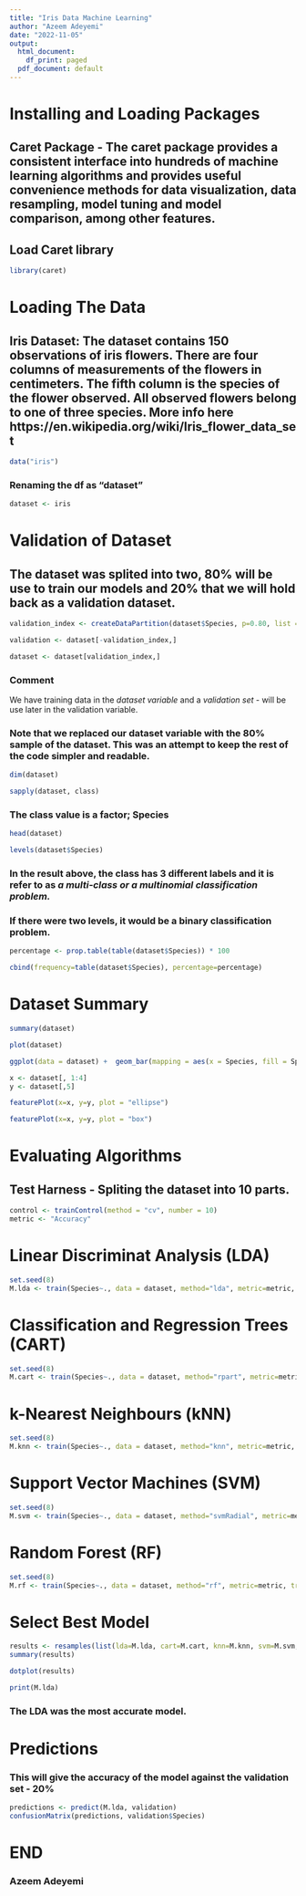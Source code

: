 ---
title: "Iris Data Machine Learning"
author: "Azeem Adeyemi"
date: "2022-11-05"
output:
  html_document:
    df_print: paged
  pdf_document: default
---
# Installing and Loading Packages
## Caret Package - The caret package provides a consistent interface into hundreds of machine learning algorithms and provides useful convenience methods for data visualization, data resampling, model tuning and model comparison, among other features.

## Load Caret library
```{r Loading Caret}
library(caret)
```

# Loading The Data
## Iris Dataset: The dataset contains 150 observations of iris flowers. There are four columns of measurements of the flowers in centimeters. The fifth column is the species of the flower observed. All observed flowers belong to one of three species. More info here https://en.wikipedia.org/wiki/Iris_flower_data_set

```{r Iris Dataset}
data("iris")
```

### Renaming the df as "dataset"

```{r Rename data frame}
dataset <- iris
```

# Validation of Dataset
## The dataset was splited  into two, 80% will be use to train our models and 20% that we will hold back as a validation dataset.

```{r Dataset Validation}
validation_index <- createDataPartition(dataset$Species, p=0.80, list = FALSE)
```

```{r Validation}
validation <- dataset[-validation_index,]
```


```{r Validation_index Rename}
dataset <- dataset[validation_index,]
```
### Comment

We have training data in the *dataset variable* and a *validation set* - will be use later in the validation variable.

### Note that we replaced our dataset variable with the 80% sample of the dataset. This was an attempt to keep the rest of the code simpler and readable.

```{r dataset dimension}
dim(dataset)
```
```{r dataset attribute}
sapply(dataset, class)
```
### The class value is a factor; Species

```{r Peak the Data}
head(dataset)
```
```{r Class levels}
levels(dataset$Species)
```

### In the result above, the class has 3 different labels and it is refer to as *a multi-class or a multinomial classification problem.* 
### If there were two levels, it would be a binary classification problem.

```{r Class Distribution}
percentage <- prop.table(table(dataset$Species)) * 100
```

```{r Column Binding}
cbind(frequency=table(dataset$Species), percentage=percentage)
```

# Dataset Summary
```{r dataset Summary}
summary(dataset)
```
```{r}
plot(dataset)
```
```{r}
ggplot(data = dataset) +  geom_bar(mapping = aes(x = Species, fill = Species))
```
```{r}
x <- dataset[, 1:4]
y <- dataset[,5]
```

```{r}
featurePlot(x=x, y=y, plot = "ellipse")
```

```{r}
featurePlot(x=x, y=y, plot = "box")
```


# Evaluating Algorithms
## Test Harness - Spliting the dataset into 10 parts.

```{r}
control <- trainControl(method = "cv", number = 10)
metric <- "Accuracy"
```

# Linear Discriminat Analysis (LDA)

```{r LDA}
set.seed(8)
M.lda <- train(Species~., data = dataset, method="lda", metric=metric, trControl=control)
```

# Classification and Regression Trees (CART)

```{r}
set.seed(8)
M.cart <- train(Species~., data = dataset, method="rpart", metric=metric, trControl=control)
```

# k-Nearest Neighbours (kNN)

```{r}
set.seed(8)
M.knn <- train(Species~., data = dataset, method="knn", metric=metric, trControl=control)
```

# Support Vector Machines (SVM)
```{r}
set.seed(8)
M.svm <- train(Species~., data = dataset, method="svmRadial", metric=metric, trControl=control)
```

# Random Forest (RF)
```{r}
set.seed(8)
M.rf <- train(Species~., data = dataset, method="rf", metric=metric, trControl=control)
```

# Select Best Model

```{r Summary of Model}
results <- resamples(list(lda=M.lda, cart=M.cart, knn=M.knn, svm=M.svm,rf=M.rf))
summary(results)
```

```{r Compare accuracy of models}
dotplot(results)
```
```{r Summarize Best Model}
print(M.lda)
```
### The LDA was the most accurate model.

# Predictions
### This will give the accuracy of the model against the validation set - 20%

```{r Estimate LDA on the validation dataset}
predictions <- predict(M.lda, validation)
confusionMatrix(predictions, validation$Species)
```



# END
### Azeem Adeyemi

